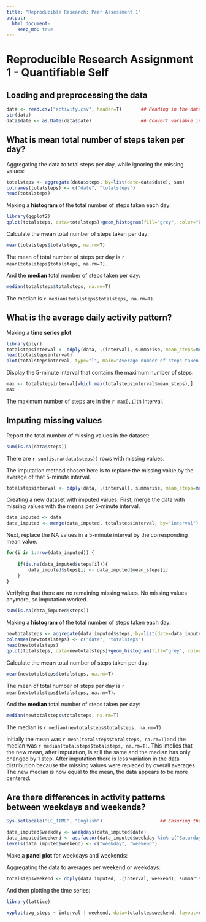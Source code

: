 ```yaml
---
title: "Reproducible Research: Peer Assessment 1"
output: 
  html_document:
    keep_md: true
---
```

Reproducible Research Assignment 1 - Quantifiable Self
========================================================


## Loading and preprocessing the data
```r
data <- read.csv("activity.csv", header=T)       ## Reading in the data
str(data)
data$date <- as.Date(data$date)                  ## Convert variable into class "Date"
```



## What is mean total number of steps taken per day?
Aggregating the data to total steps per day, while ignoring the missing values: 
```r
totalsteps <- aggregate(data$steps, by=list(date=data$date), sum)
colnames(totalsteps) <- c("date", "totalsteps")
head(totalsteps)
```

Making a **histogram** of the total number of steps taken each day: 

```r
library(ggplot2)
qplot(totalsteps, data=totalsteps)+geom_histogram(fill="grey", color="black")+labs(title="Total Number of Steps Taken per Day", x="Steps per Day", y="Frequency")
```

Calculate the **mean** total number of steps taken per day: 
```r
mean(totalsteps$totalsteps, na.rm=T)
```
The mean of total number of steps per day is `r mean(totalsteps$totalsteps, na.rm=T)`. 

And the **median** total number of steps taken per day: 
```r
median(totalsteps$totalsteps, na.rm=T)
```
The median is `r median(totalsteps$totalsteps, na.rm=T)`. 



## What is the average daily activity pattern?

Making a **time series plot**:
```r
library(plyr)
totalstepsinterval <- ddply(data, .(interval), summarise, mean_steps=mean(steps, na.rm=TRUE))
head(totalstepsinterval)
plot(totalstepsinterval, type="l", main="Average number of steps taken per 5-minute interval", xlab="5-minute intervals", ylab="Average number of steps (across all days)")
```

Display the 5-minute interval that contains the maximum number of steps: 
```r
max <- totalstepsinterval[which.max(totalstepsinterval$mean_steps),]
max 
```
The maximum number of steps are in the `r max[,1]`th interval. 


## Imputing missing values

Report the total number of missing values in the dataset: 
```r
sum(is.na(data$steps))
```
There are `r sum(is.na(data$steps))` rows with missing values. 

The imputation method chosen here is to replace the missing value by the average of that 5-minute interval.
```r
totalstepsinterval <- ddply(data, .(interval), summarise, mean_steps=mean(steps, na.rm=TRUE))
```

Creating a new dataset with imputed values:
First, merge the data with missing values with the means per 5-minute interval. 
```r
data_imputed <- data
data_imputed <- merge(data_imputed, totalstepsinterval, by="interval")
```
Next, replace the NA values in a 5-minute interval by the corresponding mean value.
```r
for(i in 1:nrow(data_imputed)) {
    
    if(is.na(data_imputed$steps[i])){
        data_imputed$steps[i] <- data_imputed$mean_steps[i]
    }
}    
```
Verifying that there are no remaining missing values. No missing values anymore, so imputation worked. 
```r
sum(is.na(data_imputed$steps))
```



Making a **histogram** of the total number of steps taken each day: 
```r
newtotalsteps <- aggregate(data_imputed$steps, by=list(date=data_imputed$date), sum)
colnames(newtotalsteps) <- c("date", "totalsteps")
head(newtotalsteps)
qplot(totalsteps, data=newtotalsteps)+geom_histogram(fill="grey", color="black")+labs(title="Total Number of Steps Taken per Day", x="Steps per Day", y="Frequency")
```

Calculate the **mean** total number of steps taken per day: 
```r
mean(newtotalsteps$totalsteps, na.rm=T)
```
The mean of total number of steps per day is `r mean(newtotalsteps$totalsteps, na.rm=T)`. 

And the **median** total number of steps taken per day: 
```r
median(newtotalsteps$totalsteps, na.rm=T)
```
The median is `r median(newtotalsteps$totalsteps, na.rm=T)`.

Initially the mean was `r mean(totalsteps$totalsteps, na.rm=T)`and the median was `r median(totalsteps$totalsteps, na.rm=T)`. This implies that the new mean, after imputation, is still the same and the median has only changed by 1 step. 
After imputation there is less variation in the data distribution because the missing values were replaced by overall averages. The new median is now equal to the mean, the data appears to be more centered. 

## Are there differences in activity patterns between weekdays and weekends?

```r
Sys.setlocale("LC_TIME", "English")                     ## Ensuring that the display language is in English

data_imputed$weekday <- weekdays(data_imputed$date)                         ## Introducing weekday-variable
data_imputed$weekend <- as.factor(data_imputed$weekday %in% c("Saturday", "Sunday"))     ## Factor variable
levels(data_imputed$weekend) <- c("weekday", "weekend")                     ## weekday/weekend labels added
```

Make a **panel plot** for weekdays and weekends: 

Aggregating the data to averages per weekend or weekdays: 
```r
totalstepsweekend <- ddply(data_imputed, .(interval, weekend), summarise, avg_steps=mean(steps, na.rm=TRUE))
```
And then plotting the time series: 
```r
library(lattice)

xyplot(avg_steps ~ interval | weekend, data=totalstepsweekend, layout=c(1,2), type="l", xlab="5-minute interval", ylab="Average number of steps taken", main="Average Steps taken per 5-min interval - weekdays vs weekend")
```